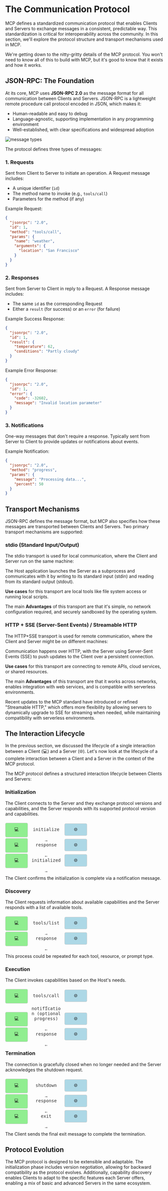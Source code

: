 # The Communication Protocol

MCP defines a standardized communication protocol that enables Clients and Servers to exchange messages in a consistent, predictable way. This standardization is critical for interoperability across the community. In this section, we'll explore the protocol structure and transport mechanisms used in MCP.

<Tip warning={true}>

We're getting down to the nitty-gritty details of the MCP protocol. You won't need to know all of this to build with MCP, but it's good to know that it exists and how it works.

</Tip>

## JSON-RPC: The Foundation

At its core, MCP uses **JSON-RPC 2.0** as the message format for all communication between Clients and Servers. JSON-RPC is a lightweight remote procedure call protocol encoded in JSON, which makes it:

- Human-readable and easy to debug
- Language-agnostic, supporting implementation in any programming environment
- Well-established, with clear specifications and widespread adoption

![message types](https://huggingface.co/datasets/mcp-course/images/resolve/main/unit1/5.png)

The protocol defines three types of messages:

### 1. Requests

Sent from Client to Server to initiate an operation. A Request message includes:
- A unique identifier (`id`)
- The method name to invoke (e.g., `tools/call`)
- Parameters for the method (if any)

Example Request:

```json
{
  "jsonrpc": "2.0",
  "id": 1,
  "method": "tools/call",
  "params": {
    "name": "weather",
    "arguments": {
      "location": "San Francisco"
    }
  }
}
```

### 2. Responses

Sent from Server to Client in reply to a Request. A Response message includes:
- The same `id` as the corresponding Request
- Either a `result` (for success) or an `error` (for failure)

Example Success Response:
```json
{
  "jsonrpc": "2.0",
  "id": 1,
  "result": {
    "temperature": 62,
    "conditions": "Partly cloudy"
  }
}
```

Example Error Response:
```json
{
  "jsonrpc": "2.0",
  "id": 1,
  "error": {
    "code": -32602,
    "message": "Invalid location parameter"
  }
}
```

### 3. Notifications

One-way messages that don't require a response. Typically sent from Server to Client to provide updates or notifications about events.

Example Notification:
```json
{
  "jsonrpc": "2.0",
  "method": "progress",
  "params": {
    "message": "Processing data...",
    "percent": 50
  }
}
```

## Transport Mechanisms

JSON-RPC defines the message format, but MCP also specifies how these messages are transported between Clients and Servers. Two primary transport mechanisms are supported:

### stdio (Standard Input/Output)

The stdio transport is used for local communication, where the Client and Server run on the same machine:

The Host application launches the Server as a subprocess and communicates with it by writing to its standard input (stdin) and reading from its standard output (stdout).

<Tip>

**Use cases** for this transport are local tools like file system access or running local scripts.

</Tip>

The main **Advantages** of this transport are that it's simple, no network configuration required, and securely sandboxed by the operating system.

### HTTP + SSE (Server-Sent Events) / Streamable HTTP

The HTTP+SSE transport is used for remote communication, where the Client and Server might be on different machines:

Communication happens over HTTP, with the Server using Server-Sent Events (SSE) to push updates to the Client over a persistent connection.

<Tip>

**Use cases** for this transport are connecting to remote APIs, cloud services, or shared resources.

</Tip>

The main **Advantages** of this transport are that it works across networks, enables integration with web services, and is compatible with serverless environments.

Recent updates to the MCP standard have introduced or refined "Streamable HTTP," which offers more flexibility by allowing servers to dynamically upgrade to SSE for streaming when needed, while maintaining compatibility with serverless environments.

## The Interaction Lifecycle

In the previous section, we discussed the lifecycle of a single interaction between a Client (💻) and a Server (🌐). Let's now look at the lifecycle of a complete interaction between a Client and a Server in the context of the MCP protocol.

The MCP protocol defines a structured interaction lifecycle between Clients and Servers:

<style>
    .diagram {
        margin: 20px 0;
        font-family: monospace;
    }
    .client {
      background-color: lightgreen;
    }
    .server {
      background-color: lightblue;
    }
    .client, .server {
        display: inline-block;
        width: 50px;
        text-align: center;
        padding: 10px;
        border: 1px solid #ccc;
        border-radius: 4px;
        margin: 0px;
    }
    .arrow {
        display: inline-block;
        width: 100px;
        text-align: center;
        color: #666;
        position: relative;
    }
    .arrow::before {
        content: "→";
        position: absolute;
        bottom: -15px;
        left: 50%;
        transform: translateX(-50%);
    }
    .arrow.reverse::before {
        content: "←";
    }
    .message {
        display: block;
        margin: 5px 0 20px 0;
        color: #333;
    }
</style>

### Initialization

The Client connects to the Server and they exchange protocol versions and capabilities, and the Server responds with its supported protocol version and capabilities.

<div class="diagram">
    <div class="client">💻</div>
    <div class="arrow">
        <span class="message">initialize</span>
    </div>
    <div class="server">🌐</div>
    <br>
    <div class="client">💻</div>
    <div class="arrow reverse">
        <span class="message">response</span>
    </div>
    <div class="server">🌐</div>
    <br>
    <div class="client">💻</div>
    <div class="arrow">
        <span class="message">initialized</span>
    </div>
    <div class="server">🌐</div>
</div>

The Client confirms the initialization is complete via a notification message.

### Discovery

The Client requests information about available capabilities and the Server responds with a list of available tools.

<div class="diagram">
    <div class="client">💻</div>
    <div class="arrow">
        <span class="message">tools/list</span>
    </div>
    <div class="server">🌐</div>
    <br>
    <div class="client">💻</div>
    <div class="arrow reverse">
        <span class="message">response</span>
    </div>
    <div class="server">🌐</div>
</div>

This process could be repeated for each tool, resource, or prompt type.

### Execution

The Client invokes capabilities based on the Host's needs.

<div class="diagram">
    <div class="client">💻</div>
    <div class="arrow">
        <span class="message">tools/call</span>
    </div>
    <div class="server">🌐</div>
    <br>
    <div class="client">💻</div>
    <div class="arrow reverse">
        <span class="message">notification (optional progress)</span>
    </div>
    <div class="server">🌐</div>
    <br>
    <div class="client">💻</div>
    <div class="arrow reverse">
        <span class="message">response</span>
    </div>
    <div class="server">🌐</div>
</div>

### Termination

The connection is gracefully closed when no longer needed and the Server acknowledges the shutdown request.

<div class="diagram">
    <div class="client">💻</div>
    <div class="arrow">
        <span class="message">shutdown</span>
    </div>
    <div class="server">🌐</div>
    <br>
    <div class="client">💻</div>
    <div class="arrow reverse">
        <span class="message">response</span>
    </div>
    <div class="server">🌐</div>
    <br>
    <div class="client">💻</div>
    <div class="arrow">
        <span class="message">exit</span>
    </div>
    <div class="server">🌐</div>
</div>

The Client sends the final exit message to complete the termination.

## Protocol Evolution

The MCP protocol is designed to be extensible and adaptable. The initialization phase includes version negotiation, allowing for backward compatibility as the protocol evolves. Additionally, capability discovery enables Clients to adapt to the specific features each Server offers, enabling a mix of basic and advanced Servers in the same ecosystem.
